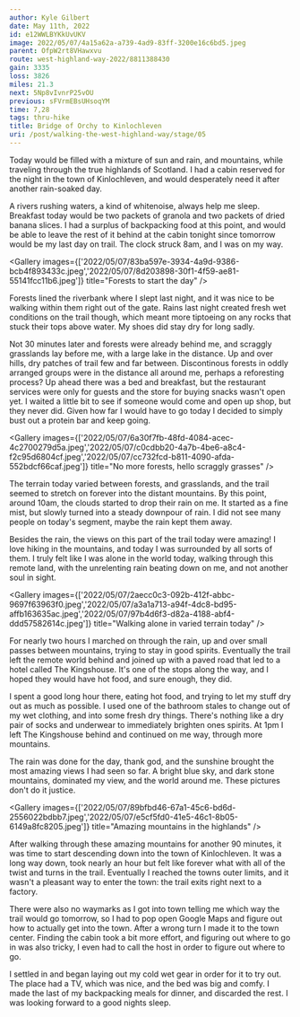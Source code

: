 ```yaml
---
author: Kyle Gilbert
date: May 11th, 2022
id: e12WWLBYKkUvUKV
image: 2022/05/07/4a15a62a-a739-4ad9-83ff-3200e16c6bd5.jpeg
parent: OfpW2rt8VHawxvu
route: west-highland-way-2022/8811388430
gain: 3335
loss: 3826
miles: 21.3
next: 5Np8vIvnrP25vOU
previous: sFVrmEBsUHsoqYM
time: 7,28
tags: thru-hike
title: Bridge of Orchy to Kinlochleven
uri: /post/walking-the-west-highland-way/stage/05
---
```


<Stats />

<Route />

Today would be filled with a mixture of sun and rain, and mountains, while
traveling through the true highlands of Scotland. I had a cabin reserved for
the night in the town of Kinlochleven, and would desperately need it after
another rain-soaked day.

A rivers rushing waters, a kind of whitenoise, always help me sleep. Breakfast
today would be two packets of granola and two packets of dried banana slices. I
had a surplus of backpacking food at this point, and would be able to leave the
rest of it behind at the cabin tonight since tomorrow would be my last day on
trail. The clock struck 8am, and I was on my way.

<Gallery images={['2022/05/07/83ba597e-3934-4a9d-9386-bcb4f893433c.jpeg','2022/05/07/8d203898-30f1-4f59-ae81-55141fcc11b6.jpeg']} title="Forests to start the day" />

Forests lined the riverbank where I slept last night, and it was nice to be
walking within them right out of the gate. Rains last night created fresh wet
conditions on the trail though, which meant more tiptoeing on any rocks that
stuck their tops above water. My shoes did stay dry for long sadly.

Not 30 minutes later and forests were already behind me, and scraggly grasslands
lay before me, with a large lake in the distance. Up and over hills, dry patches
of trail few and far between. Discontinous forests in oddly arranged groups
were in the distance all around me, perhaps a reforesting process? Up ahead
there was a bed and breakfast, but the restaurant services were only for guests
and the store for buying snacks wasn't open yet. I waited a little bit to see
if someone would come and open up shop, but they never did. Given how far I
would have to go today I decided to simply bust out a protein bar and keep going.

<Gallery images={['2022/05/07/6a30f7fb-48fd-4084-acec-4c2700279d5a.jpeg','2022/05/07/c0cdbb20-4a7b-4be6-a8c4-f2c95d6804cf.jpeg','2022/05/07/cc732fcd-b811-4090-afda-552bdcf66caf.jpeg']} title="No more forests, hello scraggly grasses" />

The terrain today varied between forests, and grasslands, and the trail
seemed to stretch on forever into the distant mountains. By this point, around
10am, the clouds started to drop their rain on me. It started as a fine mist,
but slowly turned into a steady downpour of rain. I did not see many people on
today's segment, maybe the rain kept them away.

Besides the rain, the views on this part of the trail today were amazing! I
love hiking in the mountains, and today I was surrounded by all sorts of them.
I truly felt like I was alone in the world today, walking through this remote
land, with the unrelenting rain beating down on me, and not another soul in
sight.

<Gallery images={['2022/05/07/2aecc0c3-092b-412f-abbc-9697f63963f0.jpeg','2022/05/07/a3a1a713-a94f-4dc8-bd95-affb163635ac.jpeg','2022/05/07/97b4d6f3-d82a-4188-abf4-ddd57582614c.jpeg']} title="Walking alone in varied terrain today" />

For nearly two hours I marched on through the rain, up and over small passes
between mountains, trying to stay in good spirits. Eventually the trail left
the remote world behind and joined up with a paved road that led to a hotel
called The Kingshouse. It's one of the stops along the way, and I hoped they
would have hot food, and sure enough, they did.

I spent a good long hour there, eating hot food, and trying to let my stuff dry
out as much as possible. I used one of the bathroom stales to change out of my
wet clothing, and into some fresh dry things. There's nothing like a dry pair of
socks and underwear to immediately brighten ones spirits. At 1pm I left The
Kingshouse behind and continued on me way, through more mountains.

The rain was done for the day, thank god, and the sunshine brought the most
amazing views I had seen so far. A bright blue sky, and dark stone mountains,
dominated my view, and the world around me. These pictures don't do it justice.

<Gallery images={['2022/05/07/89bfbd46-67a1-45c6-bd6d-2556022bdbb7.jpeg','2022/05/07/e5cf5fd0-41e5-46c1-8b05-6149a8fc8205.jpeg']} title="Amazing mountains in the highlands" />

After walking through these amazing mountains for another 90 minutes, it was time
to start descending down into the town of Kinlochleven. It was a long way down,
took nearly an hour but felt like forever what with all of the twist and turns
in the trail. Eventually I reached the towns outer limits, and it wasn't a
pleasant way to enter the town: the trail exits right next to a factory.

There were also no waymarks as I got into town telling me which way the trail
would go tomorrow, so I had to pop open Google Maps and figure out how to
actually get into the town. After a wrong turn I made it to the town center.
Finding the cabin took a bit more effort, and figuring out where to go in was
also tricky, I even had to call the host in order to figure out where to go.

I settled in and began laying out my cold wet gear in order for it to try out.
The place had a TV, which was nice, and the bed was big and comfy. I made the
last of my backpacking meals for dinner, and discarded the rest. I was looking
forward to a good nights sleep.

